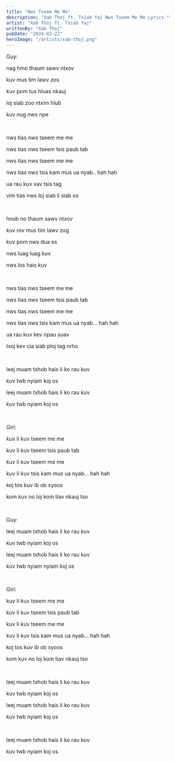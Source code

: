 ```yaml
---
title: "Nws Tseem Me Me"
description: "Xab Thoj ft. Txiab Yaj Nws Tseem Me Me Lyrics "
artist: "Xab Thoj ft. Txiab Yaj"
writtenBy: "Xab Thoj"
pubDate: "2024-03-22"
heroImage: "/artists/xab-thoj.png"
---
```


Guy:

nag hmo thaum sawv ntxov

kuv mus tim lawv zos

kuv pom tus hluas nkauj

loj siab zoo ntxim hlub

kuv nug nws npe

<br />

nws tias nws tseem me me

nws tias nws tseem tsis paub tab

nws tias nws tseem me me

nws tias nws tsis kam mus ua nyab.. hah hah

ua rau kuv xav tsis tag

vim tias nws loj siab li siab os

<br />

hnub no thaum sawv ntxov

kuv rov mus tim lawv zog

kuv pom nws dua es

nws luag luag kuv

nws los hais kuv

<br />

nws tias nws tseem me me

nws tias nws tseem tsis paub tab

nws tias nws tseem me me

nws tias nws tsis kam mus ua nyab... hah hah

ua rau kuv kev npau suav

txoj kev cia siab ploj tag nrho

<br />

leej muam txhob hais li ko rau kuv

kuv twb nyiam koj os

leej muam txhob hais li ko rau kuv

kuv twb nyiam koj os

<br />

Girl:

kuv li kuv tseem me me

kuv li kuv tseem tsis paub tab

kuv li kuv tseem me me

kuv li kuv tsis kam mus ua nyab... hah hah

koj tos kuv ib ob xyoos

kom kuv no loj kom tiav nkauj tso

<br />

Guy:

leej muam txhob hais li ko rau kuv

kuv twb nyiam koj os

leej muam txhob hais li ko rau kuv

kuv twb nyiam nyiam koj os

<br />

Girl:

kuv li kuv tseem me me

kuv li kuv tseem tsis paub tab

kuv li kuv tseem me me

kuv li kuv tsis kam mus ua nyab... hah hah

koj tos kuv ib ob xyoos

kom kuv no loj kom tiav nkauj tso

<br />

leej muam txhob hais li ko rau kuv

kuv twb nyiam koj os

leej muam txhob hais li ko rau kuv

kuv twb nyiam koj os

<br />

leej muam txhob hais li ko rau kuv

kuv twb nyiam koj os
